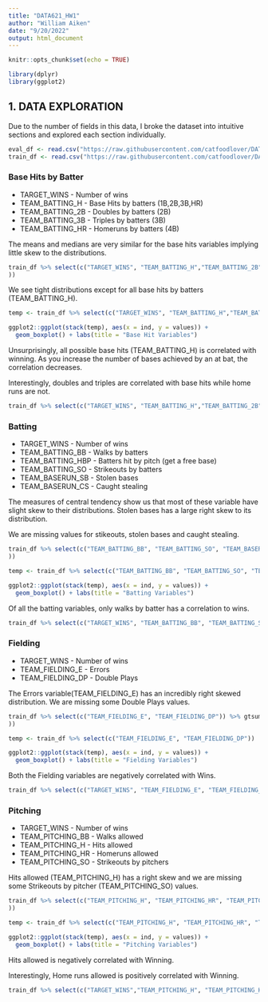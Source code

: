```yaml
---
title: "DATA621_HW1"
author: "William Aiken"
date: "9/20/2022"
output: html_document
---
```


```r
knitr::opts_chunk$set(echo = TRUE)
```

```r
library(dplyr)
library(ggplot2)
```

## 1. DATA EXPLORATION

Due to the number of fields in this data, I broke the dataset into intuitive sections and explored each section individually.

```r
eval_df <- read.csv("https://raw.githubusercontent.com/catfoodlover/DATA621/main/HW1/moneyball-evaluation-data.csv")
train_df <- read.csv("https://raw.githubusercontent.com/catfoodlover/DATA621/main/HW1/moneyball-training-data.csv")
```


### Base Hits by Batter

*  TARGET_WINS       - Number of wins
*  TEAM_BATTING_H		- Base Hits by batters (1B,2B,3B,HR)
*  TEAM_BATTING_2B		- Doubles by batters (2B)
*  TEAM_BATTING_3B		- Triples by batters (3B)
*  TEAM_BATTING_HR		- Homeruns by batters (4B)

The means and medians are very similar for the base hits variables implying little skew to the distributions.

```r
train_df %>% select(c("TARGET_WINS", "TEAM_BATTING_H","TEAM_BATTING_2B","TEAM_BATTING_3B","TEAM_BATTING_HR")) %>% gtsummary::tbl_summary(statistic =list(c("TARGET_WINS", "TEAM_BATTING_H","TEAM_BATTING_2B","TEAM_BATTING_3B","TEAM_BATTING_HR") ~ "{mean} {median} {sd}"
))
```


We see tight distributions except for all base hits by batters (TEAM_BATTING_H).


```r
temp <- train_df %>% select(c("TARGET_WINS", "TEAM_BATTING_H","TEAM_BATTING_2B","TEAM_BATTING_3B","TEAM_BATTING_HR"))

ggplot2::ggplot(stack(temp), aes(x = ind, y = values)) +
  geom_boxplot() + labs(title = "Base Hit Variables")
```

Unsurprisingly, all possible base hits (TEAM_BATTING_H) is correlated with winning.  As you increase the number of bases achieved by an at bat, the correlation decreases.

Interestingly, doubles and triples are correlated with base hits while home runs are not.


```r
train_df %>% select(c("TARGET_WINS", "TEAM_BATTING_H","TEAM_BATTING_2B","TEAM_BATTING_3B","TEAM_BATTING_HR")) %>% GGally::ggpairs()
```

### Batting


*  TARGET_WINS       - Number of wins
*  TEAM_BATTING_BB		- Walks by batters 
*  TEAM_BATTING_HBP	- Batters hit by pitch (get a free base) 
*  TEAM_BATTING_SO		- Strikeouts by batters 
*  TEAM_BASERUN_SB		- Stolen bases 
*  TEAM_BASERUN_CS		- Caught stealing


The measures of central tendency show us that most of these variable have slight skew to their distributions. Stolen bases has a large right skew to its distribution.


We are missing values for stikeouts, stolen bases and caught stealing.


```r
train_df %>% select(c("TEAM_BATTING_BB", "TEAM_BATTING_SO", "TEAM_BASERUN_SB", "TEAM_BASERUN_CS")) %>% gtsummary::tbl_summary(statistic =list(c("TEAM_BATTING_BB", "TEAM_BATTING_SO", "TEAM_BASERUN_SB", "TEAM_BASERUN_CS") ~ "{mean} {median} {sd}"
))
```

```r
temp <- train_df %>% select(c("TEAM_BATTING_BB", "TEAM_BATTING_SO", "TEAM_BASERUN_SB", "TEAM_BASERUN_CS"))

ggplot2::ggplot(stack(temp), aes(x = ind, y = values)) +
  geom_boxplot() + labs(title = "Batting Variables")
```


Of all the batting variables, only walks by batter has a correlation to wins.


```r
train_df %>% select(c("TARGET_WINS", "TEAM_BATTING_BB", "TEAM_BATTING_SO", "TEAM_BASERUN_SB", "TEAM_BASERUN_CS")) %>% GGally::ggpairs()
```

### Fielding

*  TARGET_WINS       - Number of wins
*  TEAM_FIELDING_E		- Errors 
*  TEAM_FIELDING_DP	- Double Plays


The Errors variable(TEAM_FIELDING_E) has an incredibly right skewed distribution. We are missing some Double Plays values.


```r
train_df %>% select(c("TEAM_FIELDING_E", "TEAM_FIELDING_DP")) %>% gtsummary::tbl_summary(statistic =list(c("TEAM_FIELDING_E", "TEAM_FIELDING_DP") ~ "{mean} {median} {sd}"
))
```

```r
temp <- train_df %>% select(c("TEAM_FIELDING_E", "TEAM_FIELDING_DP"))

ggplot2::ggplot(stack(temp), aes(x = ind, y = values)) +
  geom_boxplot() + labs(title = "Fielding Variables")
```


Both the Fielding variables are negatively correlated with Wins.


```r
train_df %>% select(c("TARGET_WINS", "TEAM_FIELDING_E", "TEAM_FIELDING_DP"))%>% GGally::ggpairs()
```

### Pitching

*  TARGET_WINS       - Number of wins
*  TEAM_PITCHING_BB	- Walks allowed 
*  TEAM_PITCHING_H		- Hits allowed 
*  TEAM_PITCHING_HR	- Homeruns allowed 
*  TEAM_PITCHING_SO	- Strikeouts by pitchers


Hits allowed (TEAM_PITCHING_H) has a right skew and we are missing some Strikeouts by pitcher (TEAM_PITCHING_SO) values.


```r
train_df %>% select(c("TEAM_PITCHING_H", "TEAM_PITCHING_HR", "TEAM_PITCHING_BB", "TEAM_PITCHING_SO")) %>% gtsummary::tbl_summary(statistic =list(c("TEAM_PITCHING_H", "TEAM_PITCHING_HR", "TEAM_PITCHING_BB", "TEAM_PITCHING_SO") ~ "{mean} {median} {sd}"
))
```

```r
temp <- train_df %>% select(c("TEAM_PITCHING_H", "TEAM_PITCHING_HR", "TEAM_PITCHING_BB", "TEAM_PITCHING_SO"))

ggplot2::ggplot(stack(temp), aes(x = ind, y = values)) +
  geom_boxplot() + labs(title = "Pitching Variables")
```

Hits allowed is negatively correlated with Winning.

Interestingly, Home runs allowed is positively correlated with Winning.


```r
train_df %>% select(c("TARGET_WINS","TEAM_PITCHING_H", "TEAM_PITCHING_HR", "TEAM_PITCHING_BB", "TEAM_PITCHING_SO"))%>% GGally::ggpairs()
```